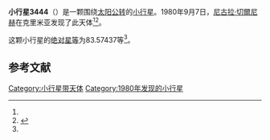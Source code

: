 {{Infobox planet
| bgcolour = #FFFFC0
| name = 3444 Stepanian
| symbol = 
| image = 
| caption = 
| discovery = yes
| discovery_ref = 
| discoverer = [[尼古拉·切爾尼赫|尼古拉·切爾尼赫]]
| discovery_site = [[克里米亚|克里米亚]] 
| discovered = 1980年9月7日
| designations = yes
| mp_name = 
| named_after = 
| alt_names = 1980 RJ2/ 1972 TD4 / 1984 QP
| mp_category = [[主带小行星|主带小行星]]
| orbit_ref = <ref name="a">[http://ssd.jpl.nasa.gov/sbdb.cgi?sstr=3444 3444 Stepanian] {{Wayback|url=http://ssd.jpl.nasa.gov/sbdb.cgi?sstr=3444 |date=20210813150620 }}，小行星數據庫瀏覽器（JPL Small-Body Database Browser）－[[美国国家航空航天局|美国国家航空航天局]]喷气推进实验室</ref>
| epoch = 2456400.5 (2013年4月18日更新)
| aphelion = {{convert|3.2295041|AU|km|3|abbr=on|lk=out}}
| perihelion = {{convert|1.8802411|AU|km|3|abbr=on}}
| semimajor = {{convert|2.5548726|AU|km|3|abbr=on}}
| eccentricity = 0.2640568
| period = 1491.599745 [[日|日]]<br />4.08[[儒略年|儒略年]]
| avg_speed = 
| inclination = 6.45623
| asc_node = 342.73480
| mean_anomaly = 
| arg_peri = 83.57437
| satellites = 
| physical_characteristics = yes
| dimensions = 
| mass = 
| density = 
| surface_grav = 
| escape_velocity = 
| sidereal_day = 
| axial_tilt = 
| pole_ecliptic_lat = 
| pole_ecliptic_lon = 
| albedo = 
| temperatures= 
| temp_name1 = 
| mean_temp_1 = 
| max_temp_1 = 
| temp_name2 = 
| max_temp_2 = 
| spectral_type = 
| abs_magnitude = 83.57437
}}

'''小行星3444'''（{{lang-en|3444 Stepanian}}）是一颗围绕[[太阳|太阳]][[公转|公转]]的[[小行星|小行星]]。1980年9月7日，[[尼古拉·切爾尼赫|尼古拉·切爾尼赫]]在克里米亚发现了此天体<ref name="a" /><ref>{{cite news|title=小行星列表|url=http://cfa-www.harvard.edu/iau/lists/NumberedMPs.txt|accessdate=2013-07-08|newspaper=哈佛大学|archive-date=2008-05-17|archive-url=https://web.archive.org/web/20080517010638/http://cfa-www.harvard.edu/iau/lists/NumberedMPs.txt|dead-url=no}}</ref>。

这颗小行星的[[绝对星等|绝对星等]]为83.57437等<ref name="a" />。

==参考文献==
{{reflist}}
{{Minor Planet Number|[[小行星3443|小行星3443]]|[[小行星3445|小行星3445]]}}

{{小天体}}

[[Category:小行星带天体|Category:小行星带天体]]
[[Category:1980年发现的小行星|Category:1980年发现的小行星]]

{{asteroid-stub}}